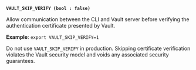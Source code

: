 <a id="global-vault_skip_verify" />

**`VAULT_SKIP_VERIFY (bool : false)`**

Allow communication between the CLI and Vault server before verifying the
authentication certificate presented by Vault.

**Example**: `export VAULT_SKIP_VERIFY=1`

<Warning title="Not appropriate for production">

  Do not use `VAULT_SKIP_VERIFY` in production. Skipping certificate
  verification violates the Vault security model and voids any associated
  security guarantees.

</Warning>

